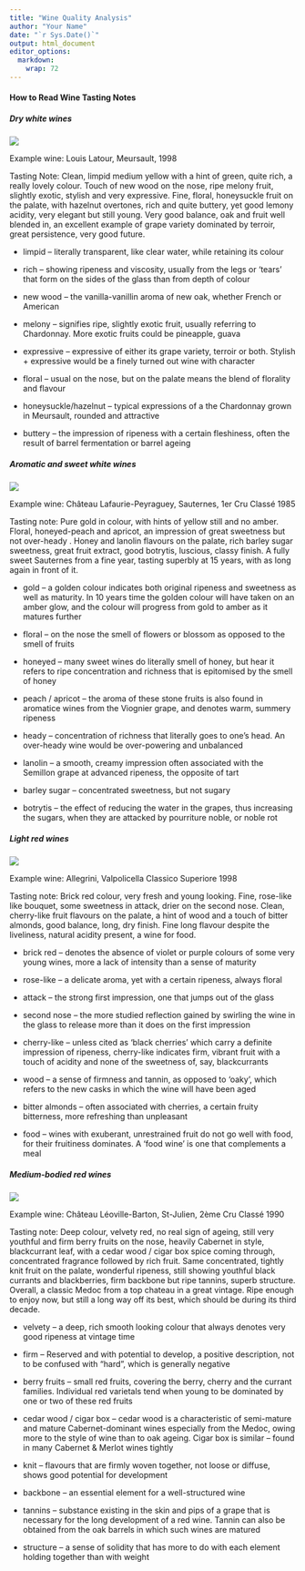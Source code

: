 ```yaml
---
title: "Wine Quality Analysis"
author: "Your Name"
date: "`r Sys.Date()`"
output: html_document
editor_options: 
  markdown: 
    wrap: 72
---
```


#### How to Read Wine Tasting Notes

##### Dry white wines

![](images/Dry-white-wine-tasting-note-graphic.jpg)

Example wine: Louis Latour, Meursault, 1998

Tasting Note: Clean, limpid medium yellow with a hint of green, quite
rich, a really lovely colour. Touch of new wood on the nose, ripe melony
fruit, slightly exotic, stylish and very expressive. Fine, floral,
honeysuckle fruit on the palate, with hazelnut overtones, rich and quite
buttery, yet good lemony acidity, very elegant but still young. Very
good balance, oak and fruit well blended in, an excellent example of
grape variety dominated by terroir, great persistence, very good future.

-   limpid – literally transparent, like clear water, while retaining
    its colour

-   rich – showing ripeness and viscosity, usually from the legs or
    ‘tears’ that form on the sides of the glass than from depth of
    colour

-   new wood – the vanilla-vanillin aroma of new oak, whether French or
    American

-   melony – signifies ripe, slightly exotic fruit, usually referring to
    Chardonnay. More exotic fruits could be pineapple, guava

-   expressive – expressive of either its grape variety, terroir or
    both. Stylish + expressive would be a finely turned out wine with
    character

-   floral – usual on the nose, but on the palate means the blend of
    florality and flavour

-   honeysuckle/hazelnut – typical expressions of a the Chardonnay grown
    in Meursault, rounded and attractive

-   buttery – the impression of ripeness with a certain fleshiness,
    often the result of barrel fermentation or barrel ageing

##### Aromatic and sweet white wines

![](images/sweet-wine-tasting-note-graphic.jpg)

Example wine: Château Lafaurie-Peyraguey, Sauternes, 1er Cru Classé 1985

Tasting note: Pure gold in colour, with hints of yellow still and no
amber. Floral, honeyed-peach and apricot, an impression of great
sweetness but not over-heady . Honey and lanolin flavours on the palate,
rich barley sugar sweetness, great fruit extract, good botrytis,
luscious, classy finish. A fully sweet Sauternes from a fine year,
tasting superbly at 15 years, with as long again in front of it.

-   gold – a golden colour indicates both original ripeness and
    sweetness as well as maturity. In 10 years time the golden colour
    will have taken on an amber glow, and the colour will progress from
    gold to amber as it matures further

-   floral – on the nose the smell of flowers or blossom as opposed to
    the smell of fruits

-   honeyed – many sweet wines do literally smell of honey, but hear it
    refers to ripe concentration and richness that is epitomised by the
    smell of honey

-   peach / apricot – the aroma of these stone fruits is also found in
    aromatice wines from the Viognier grape, and denotes warm, summery
    ripeness

-   heady – concentration of richness that literally goes to one’s head.
    An over-heady wine would be over-powering and unbalanced

-   lanolin – a smooth, creamy impression often associated with the
    Semillon grape at advanced ripeness, the opposite of tart

-   barley sugar – concentrated sweetness, but not sugary

-   botrytis – the effect of reducing the water in the grapes, thus
    increasing the sugars, when they are attacked by pourriture noble,
    or noble rot

##### Light red wines

![](images/light-red-wine-tasting-note-graphic.jpg)

Example wine: Allegrini, Valpolicella Classico Superiore 1998

Tasting note: Brick red colour, very fresh and young looking. Fine,
rose-like like bouquet, some sweetness in attack, drier on the second
nose. Clean, cherry-like fruit flavours on the palate, a hint of wood
and a touch of bitter almonds, good balance, long, dry finish. Fine long
flavour despite the liveliness, natural acidity present, a wine for
food.

-   brick red – denotes the absence of violet or purple colours of some
    very young wines, more a lack of intensity than a sense of maturity

-   rose-like – a delicate aroma, yet with a certain ripeness, always
    floral

-   attack – the strong first impression, one that jumps out of the
    glass

-   second nose – the more studied reflection gained by swirling the
    wine in the glass to release more than it does on the first
    impression

-   cherry-like – unless cited as ‘black cherries’ which carry a
    definite impression of ripeness, cherry-like indicates firm, vibrant
    fruit with a touch of acidity and none of the sweetness of, say,
    blackcurrants

-   wood – a sense of firmness and tannin, as opposed to ‘oaky’, which
    refers to the new casks in which the wine will have been aged

-   bitter almonds – often associated with cherries, a certain fruity
    bitterness, more refreshing than unpleasant

-   food – wines with exuberant, unrestrained fruit do not go well with
    food, for their fruitiness dominates. A ‘food wine’ is one that
    complements a meal

##### Medium-bodied red wines

![](images/Medium-bodied-red-wine-tasting-note-graphic.jpg)

Example wine: Château Léoville-Barton, St-Julien, 2ème Cru Classé 1990

Tasting note: Deep colour, velvety red, no real sign of ageing, still
very youthful and firm berry fruits on the nose, heavily Cabernet in
style, blackcurrant leaf, with a cedar wood / cigar box spice coming
through, concentrated fragrance followed by rich fruit. Same
concentrated, tightly knit fruit on the palate, wonderful ripeness,
still showing youthful black currants and blackberries, firm backbone
but ripe tannins, superb structure. Overall, a classic Medoc from a top
chateau in a great vintage. Ripe enough to enjoy now, but still a long
way off its best, which should be during its third decade.

-   velvety – a deep, rich smooth looking colour that always denotes
    very good ripeness at vintage time

-   firm – Reserved and with potential to develop, a positive
    description, not to be confused with “hard”, which is generally
    negative

-   berry fruits – small red fruits, covering the berry, cherry and the
    currant families. Individual red varietals tend when young to be
    dominated by one or two of these red fruits

-   cedar wood / cigar box – cedar wood is a characteristic of
    semi-mature and mature Cabernet-dominant wines especially from the
    Medoc, owing more to the style of wine than to oak ageing. Cigar box
    is similar – found in many Cabernet & Merlot wines tightly

-   knit – flavours that are firmly woven together, not loose or
    diffuse, shows good potential for development

-   backbone – an essential element for a well-structured wine

-   tannins – substance existing in the skin and pips of a grape that is
    necessary for the long development of a red wine. Tannin can also be
    obtained from the oak barrels in which such wines are matured

-   structure – a sense of solidity that has more to do with each
    element holding together than with weight
